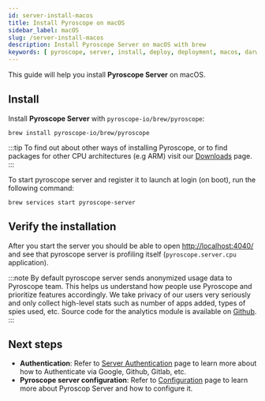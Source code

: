 ```yaml
---
id: server-install-macos
title: Install Pyroscope on macOS
sidebar_label: macOS
slug: /server-install-macos
description: Install Pyroscope Server on macOS with brew
keywords: [ pyroscope, server, install, deploy, deployment, macos, darwin, brew, homebrew, package ]
---
```





This guide will help you install **Pyroscope Server** on <FontAwesomeIcon color="#0db7ed" icon={faApple}/> macOS.

## Install

Install **Pyroscope Server** with `pyroscope-io/brew/pyroscope`:
```shell
brew install pyroscope-io/brew/pyroscope
```

:::tip
To find out about other ways of installing Pyroscope, or to find packages for other CPU architectures (e.g ARM) visit our [Downloads](/downloads) page.
:::

To start pyroscope server and register it to launch at login (on boot), run the following command:

```shell
brew services start pyroscope-server
```

## Verify the installation

After you start the server you should be able to open [http://localhost:4040/](http://localhost:4040/) and see that pyroscope server is profiling itself (`pyroscope.server.cpu` application).

:::note
By default pyroscope server sends anonymized usage data to Pyroscope team. This helps us understand how people use Pyroscope and prioritize features accordingly. We take privacy of our users very seriously and only collect high-level stats such as number of apps added, types of spies used, etc. Source code for the analytics module is available on [Github](https://github.com/pyroscope-io/pyroscope/blob/main/pkg/analytics/analytics.go).
:::

## Next steps
- **Authentication**: Refer to [Server Authentication](auth-google) page to learn more about how to Authenticate via Google, Github, Gitlab, etc.
- **Pyroscope server configuration**: Refer to [Configuration](/docs/server-configuration) page to learn more about Pyroscop Server and how to configure it.
